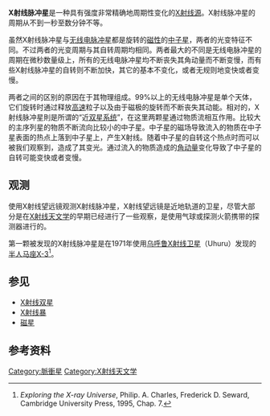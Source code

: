 '''X射线脉冲星'''是一种具有强度非常精确地周期性变化的[[X射线源|X射线源]]。X射线脉冲星的周期从不到一秒至数分钟不等。

虽然X射线脉冲星与[[无线电脉冲星|无线电脉冲星]]都是旋转的[[磁性|磁性]]的[[中子星|中子星]]，两者的光变特征不同。不过两者的光变周期与其自转周期均相同。两者最大的不同是无线电脉冲星的周期在微秒数量级上，所有的无线电脉冲星均不断丧失其角动量而不断变慢，而有些X射线脉冲星的自转则不断加快，其它的基本不变化，或者无规则地变快或者变慢。

两者之间的区别的原因在于其物理组成。99%以上的无线电脉冲星是单个天体，它们旋转时通过释放[[相对论|高速]]粒子以及由于磁极的旋转而不断丧失其动能。相对的，X射线脉冲星則是所谓的“近[[双星系统|双星系统]]”，在这里两颗星通过物质流相互作用。比较大的主序列星的物质不断流向比较小的中子星。中子星的磁场导致流入的物质在中子星表面的热点上落到中子星上，产生X射线。随着中子星的自转这个热点时而可以被我们观察到，造成了其变光。通过流入的物质造成的[[角动量|角动量]]变化导致了中子星的自转可能变快或者变慢。

== 观测 ==
使用X射线望远镜观测X射线脉冲星，X射线望远镜是近地轨道的卫星，尽管大部分是在[[X射线天文学|X射线天文学]]的早期已经进行了一些观察，是使用气球或探测火箭携带的探测器进行的。

第一颗被发现的X射线脉冲星是在1971年使用[[乌呼鲁卫星|乌呼鲁X射线卫星]]（Uhuru）发现的[[半人马座X-3|半人马座X-3]]<ref name="exp_xray_univ">''Exploring the X-ray Universe'', Philip. A. Charles, Frederick D. Seward,  Cambridge University Press, 1995, Chap. 7.</ref>。

== 参见 ==
* [[X射线双星|X射线双星]]
* [[X射线暴|X射线暴]]
* [[磁星|磁星]]

== 参考资料 ==
{{reflist}}

{{中子星}}

[[Category:脈衝星|Category:脈衝星]]
[[Category:X射线天文学|Category:X射线天文学]]